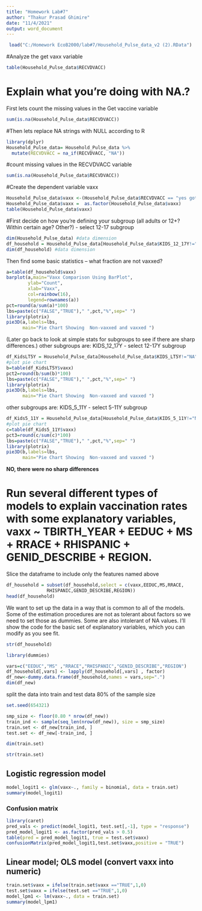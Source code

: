 ---
title: "Homework Lab#7"
author: "Thakur Prasad Ghimire"
date: "11/4/2021"
output: word_document
---

```{r}
 load("C:/Homework EcoB2000/lab#7/Household_Pulse_data_v2 (2).RData")

```


#Analyze the get vaxx variable
```{r}
table(Household_Pulse_data$RECVDVACC)
```
# Explain what you’re doing with NA.?
First lets count   the missing values in the Get vaccine variable


```{r}
sum(is.na(Household_Pulse_data$RECVDVACC))
```
#Then lets replace  NA strings with NULL according to R

```{r}
library(dplyr)
Household_Pulse_data= Household_Pulse_data %>% 
  mutate(RECVDVACC = na_if(RECVDVACC, "NA"))

```

#count missing values in the RECVDVACC variable
```{r}
sum(is.na(Household_Pulse_data$RECVDVACC))
```

#Create the dependent variable vaxx

```{r}
Household_Pulse_data$vaxx <-(Household_Pulse_data$RECVDVACC == "yes got vaxx")
Household_Pulse_data$vaxx =  as.factor(Household_Pulse_data$vaxx)
table(Household_Pulse_data$vaxx)
```

#First decide on how you’re defining your subgroup (all adults or 12+? Within certain age? Other?)
- select 12-17 subgroup


```{r}
dim(Household_Pulse_data) #data dimension
df_household = Household_Pulse_data[Household_Pulse_data$KIDS_12_17Y!="NA",]
dim(df_household) #data dimension
```

Then find some basic statistics – what fraction are not vaxxed?


```{r}
a=table(df_household$vaxx)
barplot(a,main="Vaxx Comparison Using BarPlot",
        ylab="Count",
        xlab="Vaxx",
        col=rainbow(16),
        legend=rownames(a))
pct=round(a/sum(a)*100)
lbs=paste(c("FALSE","TRUE")," ",pct,"%",sep=" ")
library(plotrix)
pie3D(a,labels=lbs,
      main="Pie Chart Showing  Non-vaxxed and vaxxed ")

```


(Later go back to look at simple stats for subgroups to see if there are sharp differences.)
other subgroups are: KIDS_12_17Y
- select 12-17Y subgroup

```{r}
df_KidsLT5Y = Household_Pulse_data[Household_Pulse_data$KIDS_LT5Y!="NA",]
#plot pie chart 
b=table(df_KidsLT5Y$vaxx)
pct2=round(b/sum(b)*100)
lbs=paste(c("FALSE","TRUE")," ",pct,"%",sep=" ")
library(plotrix)
pie3D(b,labels=lbs,
      main="Pie Chart Showing  Non-vaxxed and vaxxed ")
```

other subgroups are: KIDS_5_11Y
- select 5-11Y subgroup
```{r}
df_Kids5_11Y = Household_Pulse_data[Household_Pulse_data$KIDS_5_11Y!="NA",]
#plot pie chart 
c=table(df_Kids5_11Y$vaxx)
pct3=round(c/sum(c)*100)
lbs=paste(c("FALSE","TRUE")," ",pct,"%",sep=" ")
library(plotrix)
pie3D(b,labels=lbs,
      main="Pie Chart Showing  Non-vaxxed and vaxxed ")

```

**NO, there were no sharp differences**

# Run several different types of models to explain vaccination rates with  some explanatory variables, vaxx ~ TBIRTH_YEAR + EEDUC + MS + RRACE + RHISPANIC + GENID_DESCRIBE + REGION.

 Slice the dataframe to include only the features named above
```{r}
df_household = subset(df_household,select = c(vaxx,EEDUC,MS,RRACE,
               RHISPANIC,GENID_DESCRIBE,REGION))
head(df_household)
```

We want to set up the data in a way that is common to all of the models. Some of the estimation procedures are not as tolerant about factors so we need to set those as dummies. Some are also intolerant of NA values. I’ll show the code for the basic set of explanatory variables, which you can modify as you see fit. 


```{r}
str(df_household)
```

```{r}
library(dummies)

vars=c("EEDUC","MS" ,"RRACE","RHISPANIC","GENID_DESCRIBE","REGION")
df_household[,vars] <- lapply(df_household[,vars] , factor)
df_new<-dummy.data.frame(df_household,names = vars,sep=".")
dim(df_new)
```



 split the data  into train and test data 80% of the sample size
```{r}

set.seed(654321)

smp_size <- floor(0.80 * nrow(df_new))
train_ind <- sample(seq_len(nrow(df_new)), size = smp_size)
train.set <- df_new[train_ind, ]
test.set <- df_new[-train_ind, ]

dim(train.set)

str(train.set)

```



## Logistic regression model
```{r}
model_logit1 <- glm(vaxx~., family = binomial, data = train.set)
summary(model_logit1)

```

### Confusion matrix


```{r}
library(caret)
pred_vals <- predict(model_logit1, test.set[,-1], type = "response")
pred_model_logit1 <- as.factor(pred_vals > 0.5)
table(pred = pred_model_logit1, true = test.set$vaxx)
confusionMatrix(pred_model_logit1,test.set$vaxx,positive = "TRUE")

```

## Linear model; OLS model (convert vaxx into numeric)
```{r}
train.set$vaxx = ifelse(train.set$vaxx =="TRUE",1,0)
test.set$vaxx = ifelse(test.set =="TRUE",1,0)
model_lpm1 <- lm(vaxx~., data = train.set)
summary(model_lpm1)
```









